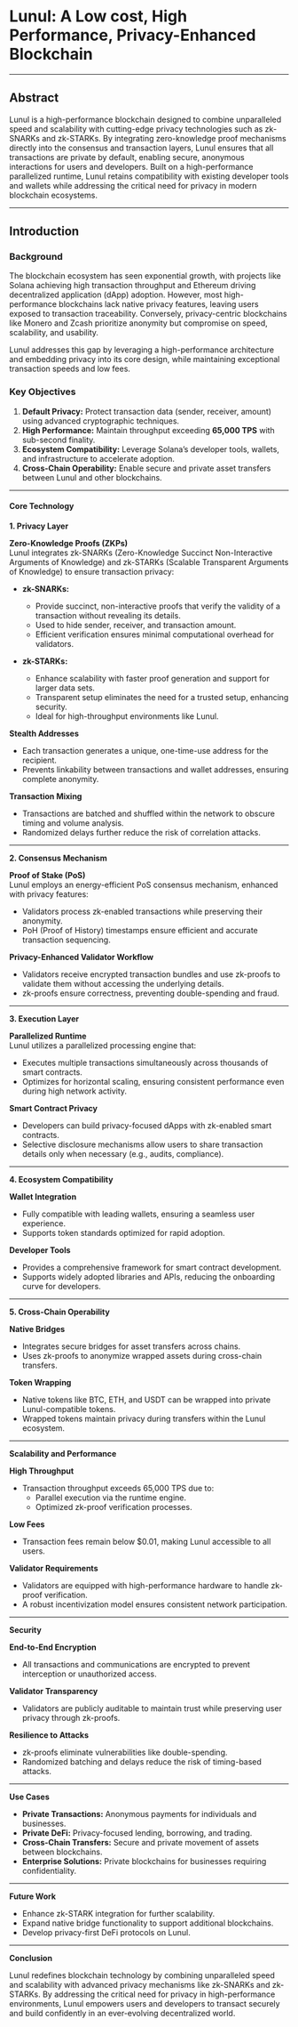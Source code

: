 # Lunul: A Low cost, High Performance, Privacy-Enhanced Blockchain

---

## **Abstract**
Lunul is a high-performance blockchain designed to combine unparalleled speed and scalability with cutting-edge privacy technologies such as zk-SNARKs and zk-STARKs. By integrating zero-knowledge proof mechanisms directly into the consensus and transaction layers, Lunul ensures that all transactions are private by default, enabling secure, anonymous interactions for users and developers. Built on a high-performance parallelized runtime, Lunul retains compatibility with existing developer tools and wallets while addressing the critical need for privacy in modern blockchain ecosystems.

---

## **Introduction**

### **Background**
The blockchain ecosystem has seen exponential growth, with projects like Solana achieving high transaction throughput and Ethereum driving decentralized application (dApp) adoption. However, most high-performance blockchains lack native privacy features, leaving users exposed to transaction traceability. Conversely, privacy-centric blockchains like Monero and Zcash prioritize anonymity but compromise on speed, scalability, and usability.

Lunul addresses this gap by leveraging a high-performance architecture and embedding privacy into its core design, while maintaining exceptional transaction speeds and low fees.

### **Key Objectives**
1. **Default Privacy:** Protect transaction data (sender, receiver, amount) using advanced cryptographic techniques.
2. **High Performance:** Maintain throughput exceeding **65,000 TPS** with sub-second finality.
3. **Ecosystem Compatibility:** Leverage Solana’s developer tools, wallets, and infrastructure to accelerate adoption.
4. **Cross-Chain Operability:** Enable secure and private asset transfers between Lunul and other blockchains.

---

#### **Core Technology**

**1. Privacy Layer**

**Zero-Knowledge Proofs (ZKPs)**  
Lunul integrates zk-SNARKs (Zero-Knowledge Succinct Non-Interactive Arguments of Knowledge) and zk-STARKs (Scalable Transparent Arguments of Knowledge) to ensure transaction privacy:

- **zk-SNARKs:**
  - Provide succinct, non-interactive proofs that verify the validity of a transaction without revealing its details.
  - Used to hide sender, receiver, and transaction amount.
  - Efficient verification ensures minimal computational overhead for validators.

- **zk-STARKs:**
  - Enhance scalability with faster proof generation and support for larger data sets.
  - Transparent setup eliminates the need for a trusted setup, enhancing security.
  - Ideal for high-throughput environments like Lunul.

**Stealth Addresses**
- Each transaction generates a unique, one-time-use address for the recipient.
- Prevents linkability between transactions and wallet addresses, ensuring complete anonymity.

**Transaction Mixing**
- Transactions are batched and shuffled within the network to obscure timing and volume analysis.
- Randomized delays further reduce the risk of correlation attacks.

---

**2. Consensus Mechanism**

**Proof of Stake (PoS)**  
Lunul employs an energy-efficient PoS consensus mechanism, enhanced with privacy features:

- Validators process zk-enabled transactions while preserving their anonymity.
- PoH (Proof of History) timestamps ensure efficient and accurate transaction sequencing.

**Privacy-Enhanced Validator Workflow**
- Validators receive encrypted transaction bundles and use zk-proofs to validate them without accessing the underlying details.
- zk-proofs ensure correctness, preventing double-spending and fraud.

---

**3. Execution Layer**

**Parallelized Runtime**  
Lunul utilizes a parallelized processing engine that:

- Executes multiple transactions simultaneously across thousands of smart contracts.
- Optimizes for horizontal scaling, ensuring consistent performance even during high network activity.

**Smart Contract Privacy**
- Developers can build privacy-focused dApps with zk-enabled smart contracts.
- Selective disclosure mechanisms allow users to share transaction details only when necessary (e.g., audits, compliance).

---

**4. Ecosystem Compatibility**

**Wallet Integration**
- Fully compatible with leading wallets, ensuring a seamless user experience.
- Supports token standards optimized for rapid adoption.

**Developer Tools**
- Provides a comprehensive framework for smart contract development.
- Supports widely adopted libraries and APIs, reducing the onboarding curve for developers.

---

**5. Cross-Chain Operability**

**Native Bridges**
- Integrates secure bridges for asset transfers across chains.
- Uses zk-proofs to anonymize wrapped assets during cross-chain transfers.

**Token Wrapping**
- Native tokens like BTC, ETH, and USDT can be wrapped into private Lunul-compatible tokens.
- Wrapped tokens maintain privacy during transfers within the Lunul ecosystem.

---

**Scalability and Performance**

**High Throughput**
- Transaction throughput exceeds 65,000 TPS due to:
  - Parallel execution via the runtime engine.
  - Optimized zk-proof verification processes.

**Low Fees**
- Transaction fees remain below $0.01, making Lunul accessible to all users.

**Validator Requirements**
- Validators are equipped with high-performance hardware to handle zk-proof verification.
- A robust incentivization model ensures consistent network participation.

---

**Security**

**End-to-End Encryption**
- All transactions and communications are encrypted to prevent interception or unauthorized access.

**Validator Transparency**
- Validators are publicly auditable to maintain trust while preserving user privacy through zk-proofs.

**Resilience to Attacks**
- zk-proofs eliminate vulnerabilities like double-spending.
- Randomized batching and delays reduce the risk of timing-based attacks.

---

**Use Cases**

- **Private Transactions:** Anonymous payments for individuals and businesses.
- **Private DeFi:** Privacy-focused lending, borrowing, and trading.
- **Cross-Chain Transfers:** Secure and private movement of assets between blockchains.
- **Enterprise Solutions:** Private blockchains for businesses requiring confidentiality.

---

**Future Work**

- Enhance zk-STARK integration for further scalability.
- Expand native bridge functionality to support additional blockchains.
- Develop privacy-first DeFi protocols on Lunul.

---

**Conclusion**

Lunul redefines blockchain technology by combining unparalleled speed and scalability with advanced privacy mechanisms like zk-SNARKs and zk-STARKs. By addressing the critical need for privacy in high-performance environments, Lunul empowers users and developers to transact securely and build confidently in an ever-evolving decentralized world.

